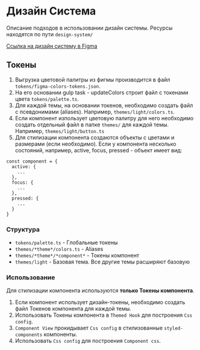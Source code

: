 
<Meta title="Design/Design System" />

# Дизайн Система

Описание подходов в использовании дизайн системы. Ресурсы находятся по пути `design-system/`

[Ссылка на дизайн систему в Figma](https://www.figma.com/file/9hiN2DbkqbxbhR9EWRI1VK/B2B-Kit)

## Токены

1. Выгрузка цветовой палитры из фигмы производится в файл `tokens/figma-colors-tokens.json`.
2. На его основании gulp task - updateColors строит файл с токенами цвета `tokens/palette.ts`.
3. Для каждой темы, на основании токенов, необходимо создать файл c псевдонимами (aliases). Например, `themes/light/colors.ts`.
4. Если компонент изпользует цветовую палитру для него необходимо создать отдельный файл в папке `themes/` для каждой темы. Например, `themes/light/button.ts`
5. Для стилизации компонента создаются объекты с цветами и размерами (если необходимо). Если у компонента несколько состояний, например, active, focus, pressed - объект имеет вид:
```
const component = {
  active: {
    ...
  },
  focus: {
    ...
  },
  pressed: {
    ...
  }
}
```

### Структура

- `tokens/palette.ts` - Глобальные токены
- `themes/*theme*/colors.ts` - Aliases
- `themes/*theme*/*component*` - Токены компонент
- `themes/light` - Базовая тема. Все другие темы расширяют базовую

### Использование

Для стилизации компонента используются **только Токены компонента**.

1. Если компонент использует дизайн-токены, необходимо создать файл Токенов компонента для каждой темы.
2. Использовать Токены компонента в `Themed Hook` для построения `Css config`.
3. `Component View` прокидывает `Css config` в стилизованные `styled-components` компоненты.
4. Использовать `Css config` для построения `Component css`.
```
